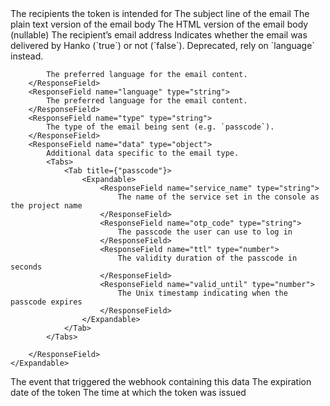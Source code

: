 <ResponseField name="aud" type="string[]">
    The recipients the token is intended for
</ResponseField>
<ResponseField name="data" type="object">
    <Expandable>
        <ResponseField name="subject" type="string">
            The subject line of the email
        </ResponseField>
        <ResponseField name="body_plain" type="string">
            The plain text version of the email body
        </ResponseField>
        <ResponseField name="body" type="string">
            The HTML version of the email body (nullable)
        </ResponseField>
        <ResponseField name="to_email_address" type="string">
            The recipient’s email address
        </ResponseField>
        <ResponseField name="delivered_by_hanko" type="boolean">
            Indicates whether the email was delivered by Hanko (`true`) or not (`false`).
        </ResponseField>
        <ResponseField name="accept_laguage" type="boolean">
            Deprecated, rely on `language` instead.

            The preferred language for the email content.
        </ResponseField>
        <ResponseField name="language" type="string">
            The preferred language for the email content.
        </ResponseField>
        <ResponseField name="type" type="string">
            The type of the email being sent (e.g. `passcode`).
        </ResponseField>
        <ResponseField name="data" type="object">
            Additional data specific to the email type.
            <Tabs>
                <Tab title={"passcode"}>
                    <Expandable>
                        <ResponseField name="service_name" type="string">
                            The name of the service set in the console as the project name
                        </ResponseField>
                        <ResponseField name="otp_code" type="string">
                            The passcode the user can use to log in
                        </ResponseField>
                        <ResponseField name="ttl" type="number">
                            The validity duration of the passcode in seconds
                        </ResponseField>
                        <ResponseField name="valid_until" type="number">
                            The Unix timestamp indicating when the passcode expires
                        </ResponseField>
                    </Expandable>
                </Tab>
            </Tabs>

        </ResponseField>
    </Expandable>
</ResponseField>
<ResponseField name="evt" type="boolean">
    The event that triggered the webhook containing this data
</ResponseField>
<ResponseField name="exp" type="number">
    The expiration date of the token
</ResponseField>
<ResponseField name="iat" type="number">
    The time at which the token was issued
</ResponseField>
<ResponseField name="sub" type="string" default="hanko webhooks">
</ResponseField>